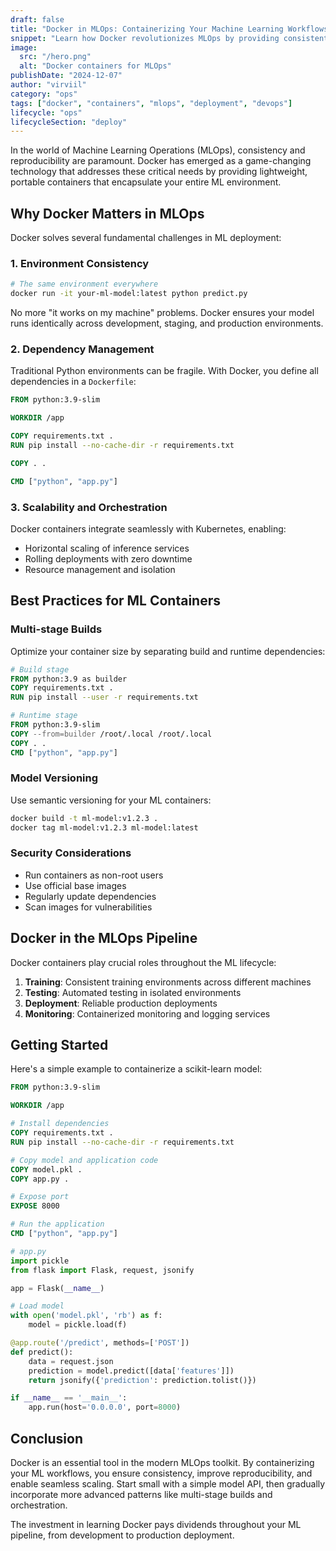 ```yaml
---
draft: false
title: "Docker in MLOps: Containerizing Your Machine Learning Workflows"
snippet: "Learn how Docker revolutionizes MLOps by providing consistent environments, reproducible deployments, and seamless scaling for your machine learning applications."
image:
  src: "/hero.png"
  alt: "Docker containers for MLOps"
publishDate: "2024-12-07"
author: "virviil"
category: "ops"
tags: ["docker", "containers", "mlops", "deployment", "devops"]
lifecycle: "ops"
lifecycleSection: "deploy"
---
```


In the world of Machine Learning Operations (MLOps), consistency and reproducibility are paramount. Docker has emerged as a game-changing technology that addresses these critical needs by providing lightweight, portable containers that encapsulate your entire ML environment.

## Why Docker Matters in MLOps

Docker solves several fundamental challenges in ML deployment:

### 1. Environment Consistency
```bash
# The same environment everywhere
docker run -it your-ml-model:latest python predict.py
```

No more "it works on my machine" problems. Docker ensures your model runs identically across development, staging, and production environments.

### 2. Dependency Management
Traditional Python environments can be fragile. With Docker, you define all dependencies in a `Dockerfile`:

```dockerfile
FROM python:3.9-slim

WORKDIR /app

COPY requirements.txt .
RUN pip install --no-cache-dir -r requirements.txt

COPY . .

CMD ["python", "app.py"]
```

### 3. Scalability and Orchestration
Docker containers integrate seamlessly with Kubernetes, enabling:
- Horizontal scaling of inference services
- Rolling deployments with zero downtime
- Resource management and isolation

## Best Practices for ML Containers

### Multi-stage Builds
Optimize your container size by separating build and runtime dependencies:

```dockerfile
# Build stage
FROM python:3.9 as builder
COPY requirements.txt .
RUN pip install --user -r requirements.txt

# Runtime stage
FROM python:3.9-slim
COPY --from=builder /root/.local /root/.local
COPY . .
CMD ["python", "app.py"]
```

### Model Versioning
Use semantic versioning for your ML containers:

```bash
docker build -t ml-model:v1.2.3 .
docker tag ml-model:v1.2.3 ml-model:latest
```

### Security Considerations
- Run containers as non-root users
- Use official base images
- Regularly update dependencies
- Scan images for vulnerabilities

## Docker in the MLOps Pipeline

Docker containers play crucial roles throughout the ML lifecycle:

1. **Training**: Consistent training environments across different machines
2. **Testing**: Automated testing in isolated environments
3. **Deployment**: Reliable production deployments
4. **Monitoring**: Containerized monitoring and logging services

## Getting Started

Here's a simple example to containerize a scikit-learn model:

```dockerfile
FROM python:3.9-slim

WORKDIR /app

# Install dependencies
COPY requirements.txt .
RUN pip install --no-cache-dir -r requirements.txt

# Copy model and application code
COPY model.pkl .
COPY app.py .

# Expose port
EXPOSE 8000

# Run the application
CMD ["python", "app.py"]
```

```python
# app.py
import pickle
from flask import Flask, request, jsonify

app = Flask(__name__)

# Load model
with open('model.pkl', 'rb') as f:
    model = pickle.load(f)

@app.route('/predict', methods=['POST'])
def predict():
    data = request.json
    prediction = model.predict([data['features']])
    return jsonify({'prediction': prediction.tolist()})

if __name__ == '__main__':
    app.run(host='0.0.0.0', port=8000)
```

## Conclusion

Docker is an essential tool in the modern MLOps toolkit. By containerizing your ML workflows, you ensure consistency, improve reproducibility, and enable seamless scaling. Start small with a simple model API, then gradually incorporate more advanced patterns like multi-stage builds and orchestration.

The investment in learning Docker pays dividends throughout your ML pipeline, from development to production deployment.